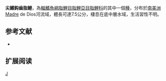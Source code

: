 {{Speciesbox 
| genus = Creagrutus
| species = ungulus
| status = NE
| status_system = IUCN3.1
| authority =  [[Vari|Vari]] & [[Harold|Harold]], 2001
| synonyms = 
}}
'''尖鰭鈎齒脂鯉'''，為[[輻鰭魚綱|輻鰭魚綱]][[脂鯉目|脂鯉目]][[脂鯉亞目|脂鯉亞目]][[脂鯉科|脂鯉科]]的其中一個[[種|種]]，分布於[[南美洲|南美洲]]Madre de Dios河流域，體長可達7.5公分，棲息在底中層水域，生活習性不明。

==参考文献==
{{refbegin}}
*{{FishBase_species|genus=Creagrutus|species=ungulus|year=2014|month=1}}
{{refend}}

== 扩展阅读 ==
{{refbegin}}
{{wikispecies-inline|Creagrutus ungulus|尖鰭鈎齒脂鯉}}
{{refend}}
{{Taxonbar|from=Q6417614}}

[[Category:鈎齒脂鯉屬|J]]


{{魚類小作品}}